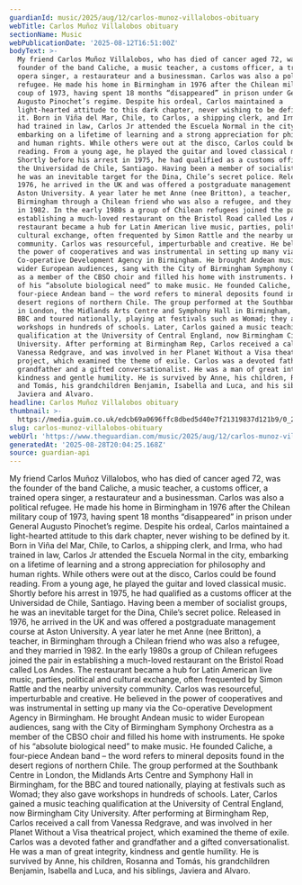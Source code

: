 ```yaml
---
guardianId: music/2025/aug/12/carlos-munoz-villalobos-obituary
webTitle: Carlos Muñoz Villalobos obituary
sectionName: Music
webPublicationDate: '2025-08-12T16:51:00Z'
bodyText: >-
  My friend Carlos Muñoz Villalobos, who has died of cancer aged 72, was the
  founder of the band Caliche, a music teacher, a customs officer, a trained
  opera singer, a restaurateur and a businessman. Carlos was also a political
  refugee. He made his home in Birmingham in 1976 after the Chilean military
  coup of 1973, having spent 18 months “disappeared” in prison under General
  Augusto Pinochet’s regime. Despite his ordeal, Carlos maintained a
  light-hearted attitude to this dark chapter, never wishing to be defined by
  it. Born in Viña del Mar, Chile, to Carlos, a shipping clerk, and Irma, who
  had trained in law, Carlos Jr attended the Escuela Normal in the city,
  embarking on a lifetime of learning and a strong appreciation for philosophy
  and human rights. While others were out at the disco, Carlos could be found
  reading. From a young age, he played the guitar and loved classical music.
  Shortly before his arrest in 1975, he had qualified as a customs officer at
  the Universidad de Chile, Santiago. Having been a member of socialist groups,
  he was an inevitable target for the Dina, Chile’s secret police. Released in
  1976, he arrived in the UK and was offered a postgraduate management course at
  Aston University. A year later he met Anne (nee Britton), a teacher, in
  Birmingham through a Chilean friend who was also a refugee, and they married
  in 1982. In the early 1980s a group of Chilean refugees joined the pair in
  establishing a much-loved restaurant on the Bristol Road called Los Andes. The
  restaurant became a hub for Latin American live music, parties, political and
  cultural exchange, often frequented by Simon Rattle and the nearby university
  community. Carlos was resourceful, imperturbable and creative. He believed in
  the power of cooperatives and was instrumental in setting up many via the
  Co-operative Development Agency in Birmingham. He brought Andean music to
  wider European audiences, sang with the City of Birmingham Symphony Orchestra
  as a member of the CBSO choir and filled his home with instruments. He spoke
  of his “absolute biological need” to make music. He founded Caliche, a
  four-piece Andean band – the word refers to mineral deposits found in the
  desert regions of northern Chile. The group performed at the Southbank Centre
  in London, the Midlands Arts Centre and Symphony Hall in Birmingham, for the
  BBC and toured nationally, playing at festivals such as Womad; they also gave
  workshops in hundreds of schools. Later, Carlos gained a music teaching
  qualification at the University of Central England, now Birmingham City
  University. After performing at Birmingham Rep, Carlos received a call from
  Vanessa Redgrave, and was involved in her Planet Without a Visa theatrical
  project, which examined the theme of exile. Carlos was a devoted father and
  grandfather and a gifted conversationalist. He was a man of great integrity,
  kindness and gentle humility. He is survived by Anne, his children, Rosanna
  and Tomás, his grandchildren Benjamin, Isabella and Luca, and his siblings,
  Javiera and Alvaro.
headline: Carlos Muñoz Villalobos obituary
thumbnail: >-
  https://media.guim.co.uk/edcb69a0696ffc8dbed5d40e7f21319837d121b9/0_226_3508_2806/500.jpg
slug: carlos-munoz-villalobos-obituary
webUrl: 'https://www.theguardian.com/music/2025/aug/12/carlos-munoz-villalobos-obituary'
generatedAt: '2025-08-28T20:04:25.168Z'
source: guardian-api
---
```

My friend Carlos Muñoz Villalobos, who has died of cancer aged 72, was the founder of the band Caliche, a music teacher, a customs officer, a trained opera singer, a restaurateur and a businessman. Carlos was also a political refugee. He made his home in Birmingham in 1976 after the Chilean military coup of 1973, having spent 18 months “disappeared” in prison under General Augusto Pinochet’s regime. Despite his ordeal, Carlos maintained a light-hearted attitude to this dark chapter, never wishing to be defined by it. Born in Viña del Mar, Chile, to Carlos, a shipping clerk, and Irma, who had trained in law, Carlos Jr attended the Escuela Normal in the city, embarking on a lifetime of learning and a strong appreciation for philosophy and human rights. While others were out at the disco, Carlos could be found reading. From a young age, he played the guitar and loved classical music. Shortly before his arrest in 1975, he had qualified as a customs officer at the Universidad de Chile, Santiago. Having been a member of socialist groups, he was an inevitable target for the Dina, Chile’s secret police. Released in 1976, he arrived in the UK and was offered a postgraduate management course at Aston University. A year later he met Anne (nee Britton), a teacher, in Birmingham through a Chilean friend who was also a refugee, and they married in 1982. In the early 1980s a group of Chilean refugees joined the pair in establishing a much-loved restaurant on the Bristol Road called Los Andes. The restaurant became a hub for Latin American live music, parties, political and cultural exchange, often frequented by Simon Rattle and the nearby university community. Carlos was resourceful, imperturbable and creative. He believed in the power of cooperatives and was instrumental in setting up many via the Co-operative Development Agency in Birmingham. He brought Andean music to wider European audiences, sang with the City of Birmingham Symphony Orchestra as a member of the CBSO choir and filled his home with instruments. He spoke of his “absolute biological need” to make music. He founded Caliche, a four-piece Andean band – the word refers to mineral deposits found in the desert regions of northern Chile. The group performed at the Southbank Centre in London, the Midlands Arts Centre and Symphony Hall in Birmingham, for the BBC and toured nationally, playing at festivals such as Womad; they also gave workshops in hundreds of schools. Later, Carlos gained a music teaching qualification at the University of Central England, now Birmingham City University. After performing at Birmingham Rep, Carlos received a call from Vanessa Redgrave, and was involved in her Planet Without a Visa theatrical project, which examined the theme of exile. Carlos was a devoted father and grandfather and a gifted conversationalist. He was a man of great integrity, kindness and gentle humility. He is survived by Anne, his children, Rosanna and Tomás, his grandchildren Benjamin, Isabella and Luca, and his siblings, Javiera and Alvaro.
